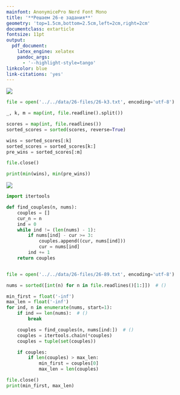 ```yaml
---
mainfont: AnonymicePro Nerd Font Mono
title: '**Решаем 26-е задания**'
geometry: 'top=1.5cm,bottom=2.5cm,left=2cm,right=2cm'
documentclass: extarticle
fontsize: 11pt
output:
  pdf_document:
    latex_engine: xelatex
    pandoc_args:
      - '--highlight-style=tango'
linkcolor: blue
link-citations: 'yes'
---
```

\center \textbf{Первая задача} \center
![](../../data/26-23.png)

```python
file = open('../../data/26-files/26-k3.txt', encoding='utf-8')

_, k, m = map(int, file.readline().split())

scores = map(int, file.readlines())
sorted_scores = sorted(scores, reverse=True)

wins = sorted_scores[:k]
sorted_scores = sorted_scores[k:]
pre_wins = sorted_scores[:m]

file.close()

print(min(wins), min(pre_wins))
```

\newpage
\center \textbf{Вторая задача} \center
![](../../data/26-89.png)

```python
import itertools

def find_couples(n, nums):
    couples = []
    cur_n = n
    ind = 0
    while ind != (len(nums) - 1):
        if nums[ind] - cur >= 3:
            couples.append((cur, nums[ind]))
            cur = nums[ind]
        ind += 1
    return couples


file = open('../../data/26-files/26-89.txt', encoding='utf-8')

nums = sorted([int(n) for n in file.readlines()[1:]])  # ()

min_first = float('-inf')
max_len = float('-inf')
for ind, n in enumerate(nums, start=1):
    if ind == len(nums):  # ()
        break

    couples = find_couples(n, nums[ind:])  # ()
    couples = itertools.chain(*couples)
    couples = tuple(set(couples))

    if couples:
        if len(couples) > max_len:
            min_first = couples[0]
            max_len = len(couples)

file.close()
print(min_first, max_len)
```
